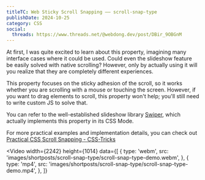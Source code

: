```yaml
---
titleTC: Web Sticky Scroll Snapping —— scroll-snap-type
publishDate: 2024-10-25
category: CSS
social:
  threads: https://www.threads.net/@webdong.dev/post/DBir_9OBGnM
---
```



At first, I was quite excited to learn about this property, imagining many interface cases where it could be used. Could even the slideshow feature be easily solved with native scrolling? However, only by actually using it will you realize that they are completely different experiences.

This property focuses on the sticky adhesion of the scroll, so it works whether you are scrolling with a mouse or touching the screen. However, if you want to drag elements to scroll, this property won't help; you'll still need to write custom JS to solve that.

You can refer to the well-established slideshow library [Swiper](https://swiperjs.com/demos#css-mode), which actually implements this property in its CSS Mode.

For more practical examples and implementation details, you can check out [Practical CSS Scroll Snapping - CSS-Tricks](https://css-tricks.com/practical-css-scroll-snapping/)

<Video
  width={2242}
  height={1014}
  data={[
    {
      type: 'webm',
      src: 'images/shortposts/scroll-snap-type/scroll-snap-type-demo.webm',
    },
    {
      type: 'mp4',
      src: 'images/shortposts/scroll-snap-type/scroll-snap-type-demo.mp4',
    },
  ]}
></Video>
